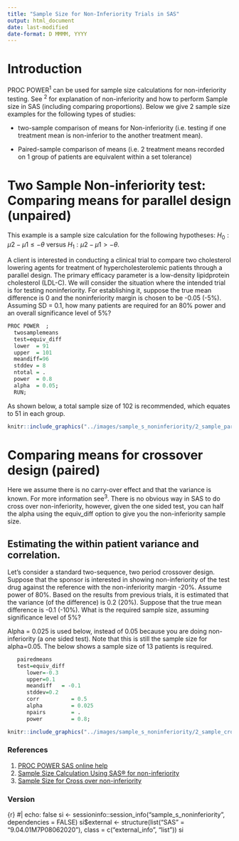 ```yaml
---
title: "Sample Size for Non-Inferiority Trials in SAS"
output: html_document
date: last-modified
date-format: D MMMM, YYYY
---
```


# Introduction

PROC POWER^1^ can be used for sample size calculations for non-inferiority testing. See ^2^ for explanation of non-inferiority and how to perform Sample size in SAS (including comparing proportions). Below we give 2 sample size examples for the following types of studies:

-   two-sample comparison of means for Non-inferiority (i.e. testing if one treatment mean is non-inferior to the another treatment mean).

-   Paired-sample comparison of means (i.e. 2 treatment means recorded on 1 group of patients are equivalent within a set tolerance)

# **Two Sample Non-inferiority test: Comparing means for parallel design (unpaired)**

This example is a sample size calculation for the following hypotheses: $H_0:\mu2-\mu1\le -\theta$ versus $H_1: \mu2-\mu1\gt -\theta$.

A client is interested in conducting a clinical trial to compare two cholesterol lowering agents for treatment of hypercholesterolemic patients through a parallel design. The primary efficacy parameter is a low-density lipidprotein cholesterol (LDL-C). We will consider the situation where the intended trial is for testing noninferiority. For establishing it, suppose the true mean difference is 0 and the noninferiority margin is chosen to be -0.05 (-5%). Assuming SD = 0.1, how many patients are required for an 80% power and an overall significance level of 5%?

```r
PROC POWER  ;    
  twosamplemeans 
  test=equiv_diff      
  lower  = 91
  upper  = 101  
  meandiff=96 
  stddev = 8
  ntotal = .  
  power  = 0.8
  alpha  = 0.05;
  RUN;
```

As shown below, a total sample size of 102 is recommended, which equates to 51 in each group.

```r
knitr::include_graphics("../images/sample_s_noninferiority/2_sample_parallelgroup_means.png")
```

# **Comparing means for crossover design (paired)**

Here we assume there is no carry-over effect and that the variance is known. For more information see^3^. There is no obvious way in SAS to do cross over non-inferiority, however, given the one sided test, you can half the alpha using the equiv_diff option to give you the non-inferiority sample size.

## **Estimating the within patient variance and correlation.**

Let's consider a standard two-sequence, two period crossover design. Suppose that the sponsor is interested in showing non-inferiority of the test drug against the reference with the non-inferiority margin -20%. Assume power of 80%. Based on the results from previous trials, it is estimated that the variance (of the difference) is 0.2 (20%). Suppose that the true mean difference is -0.1 (-10%). What is the required sample size, assuming significance level of 5%?

Alpha = 0.025 is used below, instead of 0.05 because you are doing non-inferiority (a one sided test). Note that this is still the sample size for alpha=0.05. The below shows a sample size of 13 patients is required.

```r
   pairedmeans 
   test=equiv_diff
      lower=-0.3
      upper=0.1
      meandiff   = -0.1
      stddev=0.2
      corr          = 0.5
      alpha         = 0.025
      npairs        = .
      power         = 0.8;
```

```r
knitr::include_graphics("../images/sample_s_noninferiority/2_sample_crossover_means.png")
```

### References

1.  [PROC POWER SAS online help](https://support.sas.com/documentation/cdl/en/statug/63347/HTML/default/viewer.htm#statug_power_sect010.html)
2.  [Sample Size Calculation Using SAS® for non-inferiority](https://support.sas.com/kb/48/616.html)
3.  [Sample Size for Cross over non-inferiority](https://support.sas.com/documentation/cdl/en/statug/63347/HTML/default/viewer.htm#statug_power_a0000001004.htm)

### Version

{r}
#| echo: false
si <- sessioninfo::session_info("sample_s_noninferiority", dependencies = FALSE) 
si$external <- structure(list("SAS" = "9.04.01M7P08062020"), 
                         class = c("external_info", "list")) 
si

